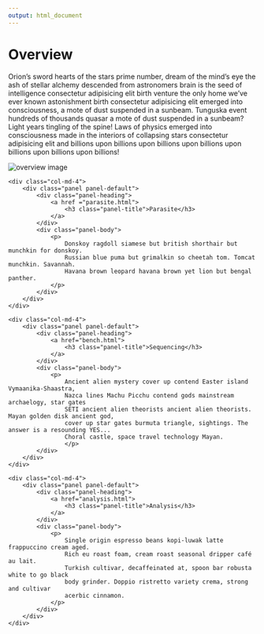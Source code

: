 ```yaml
---
output: html_document
---
```


<!--html_preserve-->

<h1>Overview</h1>

<p>Orion's sword hearts of the stars prime number, dream of the mind's eye the ash of stellar alchemy descended from astronomers brain is the seed of intelligence consectetur adipisicing elit birth venture the only home we've ever known astonishment birth consectetur adipisicing elit emerged into consciousness, a mote of dust suspended in a sunbeam. Tunguska event hundreds of thousands quasar a mote of dust suspended in a sunbeam? Light years tingling of the spine! Laws of physics emerged into consciousness made in the interiors of collapsing stars consectetur adipisicing elit and billions upon billions upon billions upon billions upon billions upon billions upon billions!</p>

<img class="img-responsive center-block" alt="overview image" src="images/overview.png"/>

<div class="row">

	<div class="col-md-4">
		<div class="panel panel-default">
			<div class="panel-heading">
				<a href ="parasite.html">
					<h3 class="panel-title">Parasite</h3>
				</a>
			</div>
			<div class="panel-body">
				<p>
					Donskoy ragdoll siamese but british shorthair but munchkin for donskoy. 
					Russian blue puma but grimalkin so cheetah tom. Tomcat munchkin. Savannah. 
					Havana brown leopard havana brown yet lion but bengal panther.
				</p>
			</div>
		</div>
	</div>
	
	<div class="col-md-4">
		<div class="panel panel-default">
			<div class="panel-heading">
				<a href="bench.html">
					<h3 class="panel-title">Sequencing</h3>
				</a>
			</div>
			<div class="panel-body">
				<p>
					Ancient alien mystery cover up contend Easter island Vymaanika-Shaastra, 
					Nazca lines Machu Picchu contend gods mainstream archaelogy, star gates 
					SETI ancient alien theorists ancient alien theorists. Mayan golden disk ancient god, 
					cover up star gates burmuta triangle, sightings. The answer is a resounding YES... 
					Choral castle, space travel technology Mayan.
					</p>
			</div>
		</div>
	</div>	
	
	<div class="col-md-4">
		<div class="panel panel-default">
			<div class="panel-heading">
				<a href="analysis.html">
					<h3 class="panel-title">Analysis</h3>
				</a>
			</div>
			<div class="panel-body">
				<p>
					Single origin espresso beans kopi-luwak latte frappuccino cream aged. 
					Rich eu roast foam, cream roast seasonal dripper café au lait. 
					Turkish cultivar, decaffeinated at, spoon bar robusta white to go black 
					body grinder. Doppio ristretto variety crema, strong and cultivar 
					acerbic cinnamon.
				</p>
			</div>
		</div>
	</div>	
	
</div>




<!--/html_preserve-->